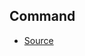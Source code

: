 ## Command

- [Source](https://github.com/DuroCodes/spark/blob/d7098ec/packages/handler/src/types/command.ts#L107)
